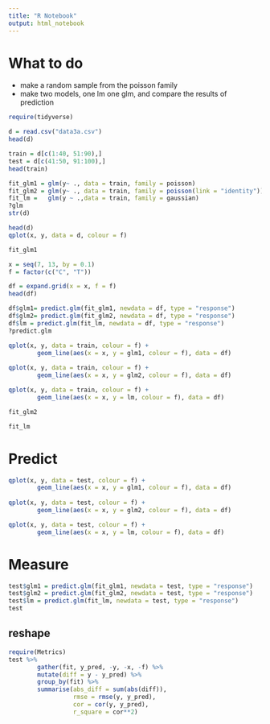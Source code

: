 ```yaml
---
title: "R Notebook"
output: html_notebook
---
```



# What to do 
- make a random sample from the poisson family
- make two models, one lm  one glm, and compare the results of prediction

```r
require(tidyverse)

```


```r
d = read.csv("data3a.csv")
head(d)

train = d[c(1:40, 51:90),]
test = d[c(41:50, 91:100),]
head(train)

fit_glm1 = glm(y~ ., data = train, family = poisson)
fit_glm2 = glm(y~ ., data = train, family = poisson(link = "identity"))
fit_lm =   glm(y ~ .,data = train, family = gaussian)
?glm
str(d)
```

```r
head(d)
qplot(x, y, data = d, colour = f)
```


```r
fit_glm1
```

```r
x = seq(7, 13, by = 0.1)
f = factor(c("C", "T"))

df = expand.grid(x = x, f = f)
head(df)

df$glm1= predict.glm(fit_glm1, newdata = df, type = "response")
df$glm2= predict.glm(fit_glm2, newdata = df, type = "response")
df$lm = predict.glm(fit_lm, newdata = df, type = "response")
?predict.glm

qplot(x, y, data = train, colour = f) + 
        geom_line(aes(x = x, y = glm1, colour = f), data = df)
        
qplot(x, y, data = train, colour = f) + 
        geom_line(aes(x = x, y = glm2, colour = f), data = df)

qplot(x, y, data = train, colour = f) + 
        geom_line(aes(x = x, y = lm, colour = f), data = df)
```


```r
fit_glm2
```

```r
fit_lm
```


# Predict
```r

qplot(x, y, data = test, colour = f) + 
        geom_line(aes(x = x, y = glm1, colour = f), data = df)
        
qplot(x, y, data = test, colour = f) + 
        geom_line(aes(x = x, y = glm2, colour = f), data = df)

qplot(x, y, data = test, colour = f) + 
        geom_line(aes(x = x, y = lm, colour = f), data = df)

```

# Measure
```r
test$glm1 = predict.glm(fit_glm1, newdata = test, type = "response")
test$glm2 = predict.glm(fit_glm2, newdata = test, type = "response")
test$lm = predict.glm(fit_lm, newdata = test, type = "response")
test
```

## reshape
```r
require(Metrics)
test %>%
        gather(fit, y_pred, -y, -x, -f) %>%
        mutate(diff = y - y_pred) %>%
        group_by(fit) %>%
        summarise(abs_diff = sum(abs(diff)), 
                  rmse = rmse(y, y_pred), 
                  cor = cor(y, y_pred),
                  r_square = cor**2)

```

